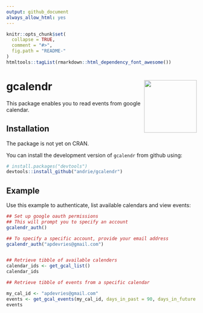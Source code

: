 ```yaml
---
output: github_document
always_allow_html: yes
---
```


<!-- README.md is generated from README.Rmd. Please edit that file -->

```r
knitr::opts_chunk$set(
  collapse = TRUE,
  comment = "#>",
  fig.path = "README-"
)
htmltools::tagList(rmarkdown::html_dependency_font_awesome())
```

# gcalendr <img src='man/figures/logo.svg' align="right" height="139" />


This package enables you to read events from google calendar.

## Installation

The package is not yet on CRAN.

You can install the development version of `gcalendr` from github using:

```r
# install.packages("devtools")
devtools::install_github("andrie/gcalendr")
```


## Example

Use this example to authenticate, list available calendars and view events:

```r
## Set up google oauth permissions
## This will prompt you to specify an account
gcalendr_auth()

## To specify a specific account, provide your email address
gcalendr_auth("apdevries@gmail.com")


## Retrieve tibble of available calenders
calendar_ids <- get_gcal_list()
calendar_ids

## Retrieve tibble of events from a specific calendar

my_cal_id <- "apdevries@gmail.com"
events <- get_gcal_events(my_cal_id, days_in_past = 90, days_in_future = 90)
events
```
